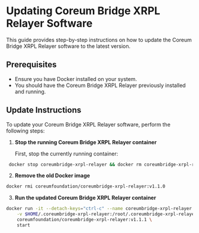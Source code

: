 # Updating Coreum Bridge XRPL Relayer Software

This guide provides step-by-step instructions on how to update the Coreum Bridge XRPL Relayer
software to the latest version.

## Prerequisites

-   Ensure you have Docker installed on your system.
-   You should have the Coreum Bridge XRPL Relayer previously installed and running.

## Update Instructions

To update your Coreum Bridge XRPL Relayer software, perform the following steps:

1. **Stop the running Coreum Bridge XRPL Relayer container**

    First, stop the currently running container:

```bash
 docker stop coreumbridge-xrpl-relayer && docker rm coreumbridge-xrpl-relayer
```

2. **Remove the old Docker image**

```bash
docker rmi coreumfoundation/coreumbridge-xrpl-relayer:v1.1.0
```

3. **Run the updated Coreum Bridge XRPL Relayer container**

```bash
docker run -it --detach-keys="ctrl-c" --name coreumbridge-xrpl-relayer \
    -v $HOME/.coreumbridge-xrpl-relayer:/root/.coreumbridge-xrpl-relayer \
    coreumfoundation/coreumbridge-xrpl-relayer:v1.1.1 \
    start
```

